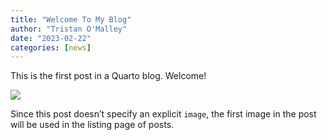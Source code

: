 ```yaml
---
title: "Welcome To My Blog"
author: "Tristan O'Malley"
date: "2023-02-22"
categories: [news]
---
```


This is the first post in a Quarto blog. Welcome!

![](thumbnail.jpg)

Since this post doesn't specify an explicit `image`, the first image in the post will be used in the listing page of posts.
